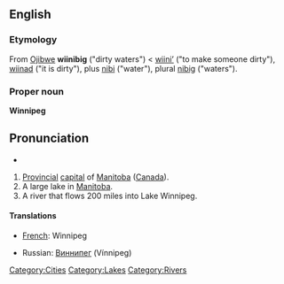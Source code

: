 {{wikipediapar|Winnipeg, Manitoba}}

==English==
===Etymology===
From [[Ojibwe]] '''wiinibig''' ("dirty waters") < [[wiini'|wiini’]] ("to make someone dirty"), [[wiinad]] ("it is dirty"), plus [[nibi]] ("water"), plural [[nibi|nibig]] ("waters").

===Proper noun===
'''Winnipeg'''

== Pronunciation  ==
* {{audio|en-ca-Winnipeg.ogg|Audio (CA)}}

# [[Provincial]] [[capital]] of [[Manitoba]] ([[Canada]]).
# A large lake in [[Manitoba]].
# A river that flows 200 miles into Lake Winnipeg.

====Translations====
{{top}}
*[[French]]: Winnipeg
{{mid}}
*Russian: [[Виннипег]] (Vínnipeg) {{m}}
{{bottom}}

[[Category:Cities]]
[[Category:Lakes]]
[[Category:Rivers]]